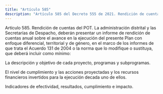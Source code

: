 ```yaml
---
title: "Artículo 585"
description: "Artículo 585 del Decreto 555 de 2021. Rendición de cuentas del POT."
---
```


Artículo 585. Rendición de cuentas del POT. La administración distrital y las Secretarías de Despacho, deberán presentar un informe de rendición de cuentas anual sobre el avance en la ejecución del presente Plan con enfoque diferencial, territorial y de género, en el marco de los informes de que trata el Acuerdo 131 de 2004 o la norma que lo modifique o sustituya, que deberá incluir como mínimo:
 
La descripción y objetivo de cada proyecto, programas y subprogramas.
 
El nivel de cumplimiento y las acciones proyectadas y los recursos financieros invertidos para la ejecución decada uno de ellos.
 
Indicadores de efectividad, resultados, cumplimiento e impacto.